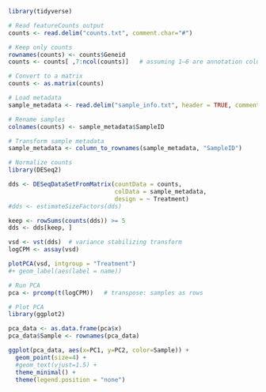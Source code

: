 
```r
library(tidyverse)

# Read featureCounts output
counts <- read.delim("counts.txt", comment.char="#")

# Keep only counts
rownames(counts) <- counts$Geneid
counts <- counts[ ,7:ncol(counts)]   # assuming 1–6 are annotation columns

# Convert to a matrix
counts <- as.matrix(counts)

# Load metadata
sample_metadata <- read.delim("sample_info.txt", header = TRUE, comment.char="#")

# Rename samples
colnames(counts) <- sample_metadata$SampleID

# Transform sample metadata
sample_metadata <- column_to_rownames(sample_metadata, "SampleID")

# Normalize counts
library(DESeq2)

dds <- DESeqDataSetFromMatrix(countData = counts,
                              colData = sample_metadata,
                              design = ~ Treatment)
#dds <- estimateSizeFactors(dds)

keep <- rowSums(counts(dds)) >= 5 
dds <- dds[keep, ]

vsd <- vst(dds)  # variance stabilizing transform
logCPM <- assay(vsd)

plotPCA(vsd, intgroup = "Treatment")
#+ geom_label(aes(label = name))

```




```r
# Run PCA
pca <- prcomp(t(logCPM))   # transpose: samples as rows

# Plot PCA
library(ggplot2)

pca_data <- as.data.frame(pca$x)
pca_data$Sample <- rownames(pca_data)

ggplot(pca_data, aes(x=PC1, y=PC2, color=Sample)) +
  geom_point(size=4) +
  #geom_text(vjust=1.5) +
  theme_minimal() +
  theme(legend.position = "none")

```

